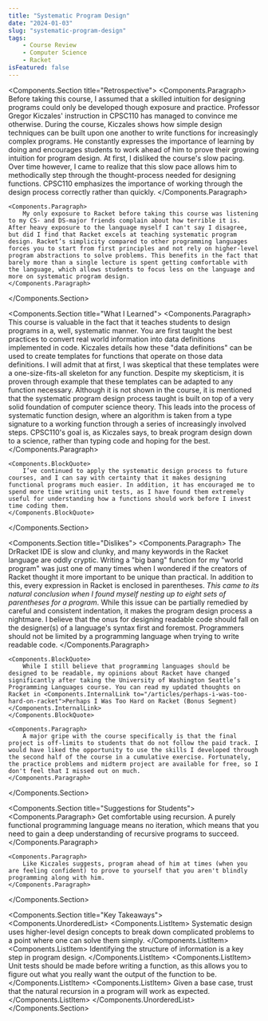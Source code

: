 ```yaml
---
title: "Systematic Program Design"
date: "2024-01-03"
slug: "systematic-program-design"
tags:
    - Course Review
    - Computer Science
    - Racket
isFeatured: false
---
```



<Components.Section title="Retrospective">
    <Components.Paragraph>
        Before taking this course, I assumed that a skilled intuition for designing programs could only be developed though exposure and practice. Professor Gregor Kiczales' instruction in CPSC110 has managed to convince me otherwise. During the course, Kiczales shows how simple design techniques can be built upon one another to write functions for increasingly complex programs. He constantly expresses the importance of learning by doing and encourages students to work ahead of him to prove their growing intuition for program design. At first, I disliked the course's slow pacing. Over time however, I came to realize that this slow pace allows him to methodically step through the thought-process needed for designing functions. CPSC110 emphasizes the importance of working through the design process correctly rather than quickly.
    </Components.Paragraph>

    <Components.Paragraph>
        My only exposure to Racket before taking this course was listening to my CS- and DS-major friends complain about how terrible it is. After heavy exposure to the language myself I can't say I disagree, but did I find that Racket excels at teaching systematic program design. Racket’s simplicity compared to other programming languages forces you to start from first principles and not rely on higher-level program abstractions to solve problems. This benefits in the fact that barely more than a single lecture is spent getting comfortable with the language, which allows students to focus less on the language and more on systematic program design.
    </Components.Paragraph>
</Components.Section>

<Components.Section title="What I Learned">
    <Components.Paragraph>
        This course is valuable in the fact that it teaches students to design programs in a, well, systematic manner. You are first taught the best practices to convert real world information into data definitions implemented in code. Kiczales details how these "data definitions" can be used to create templates for functions that operate on those data definitions. I will admit that at first, I was skeptical that these templates were a one-size-fits-all skeleton for any function. Despite my skepticism, it is proven through example that these templates can be adapted to any function necessary. Although it is not shown in the course, it is mentioned that the systematic program design process taught is built on top of a very solid foundation of computer science theory. This leads into the process of systematic function design, where an algorithm is taken from a type signature to a working function through a series of increasingly involved steps. CPSC110's goal is, as Kiczales says, to break program design down to a science, rather than typing code and hoping for the best.
    </Components.Paragraph>

    <Components.BlockQuote>
        I’ve continued to apply the systematic design process to future courses, and I can say with certainty that it makes designing functional programs much easier. In addition, it has encouraged me to spend more time writing unit tests, as I have found them extremely useful for understanding how a functions should work before I invest time coding them.
    </Components.BlockQuote>
</Components.Section>

<Components.Section title="Dislikes">
    <Components.Paragraph>
        The DrRacket IDE is slow and clunky, and many keywords in the Racket language are oddly cryptic. Writing a "big bang" function for my "world program" was just one of many times when I wondered if the creators of Racket thought it more important to be unique than practical. In addition to this, every expression in Racket is enclosed in parentheses. *This came to its natural conclusion when I found myself nesting up to eight sets of parentheses for a program*. While this issue can be partially remedied by careful and consistent indentation, it makes the program design process a nightmare. I believe that the onus for designing readable code should fall on the designer(s) of a language's syntax first and foremost. Programmers should not be limited by a programming language when trying to write readable code.
    </Components.Paragraph>

    <Components.BlockQuote>
        While I still believe that programming languages should be designed to be readable, my opinions about Racket have changed significantly after taking the University of Washington Seattle’s Programming Languages course. You can read my updated thoughts on Racket in <Components.InternalLink to="/articles/perhaps-i-was-too-hard-on-racket">Perhaps I Was Too Hard on Racket (Bonus Segment)</Components.InternalLink>
    </Components.BlockQuote>

    <Components.Paragraph>
        A major gripe with the course specifically is that the final project is off-limits to students that do not follow the paid track. I would have liked the opportunity to use the skills I developed through the second half of the course in a cumulative exercise. Fortunately, the practice problems and midterm project are available for free, so I don't feel that I missed out on much.
    </Components.Paragraph>
</Components.Section>

<Components.Section title="Suggestions for Students">
    <Components.Paragraph>
        Get comfortable using recursion. A purely functional programming language means no iteration, which means that you need to gain a deep understanding of recursive programs to succeed.
    </Components.Paragraph>

    <Components.Paragraph>
        Like Kiczales suggests, program ahead of him at times (when you are feeling confident) to prove to yourself that you aren't blindly programming along with him.
    </Components.Paragraph>
</Components.Section>

<Components.Section title="Key Takeaways">
    <Components.UnorderedList>
        <Components.ListItem>
            Systematic design uses higher-level design concepts to break down complicated problems to a point where one can solve them simply.
        </Components.ListItem>
        <Components.ListItem>
            Identifying the structure of information is a key step in program design.
        </Components.ListItem>
        <Components.ListItem>
            Unit tests should be made before writing a function, as this allows you to figure out what you really want the output of the function to be.
        </Components.ListItem>
        <Components.ListItem>
            Given a base case, trust that the natural recursion in a program will work as expected.
        </Components.ListItem>
    </Components.UnorderedList>
</Components.Section>